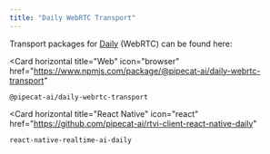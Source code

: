 ```yaml
---
title: "Daily WebRTC Transport"
---
```


Transport packages for [Daily](https://daily.co) (WebRTC) can be found here:

<Card
  horizontal
  title="Web"
  icon="browser"
  href="https://www.npmjs.com/package/@pipecat-ai/daily-webrtc-transport"
>
  `@pipecat-ai/daily-webrtc-transport`
</Card>

<Card
  horizontal
  title="React Native"
  icon="react"
  href="https://github.com/pipecat-ai/rtvi-client-react-native-daily"
>
  `react-native-realtime-ai-daily`
</Card>
